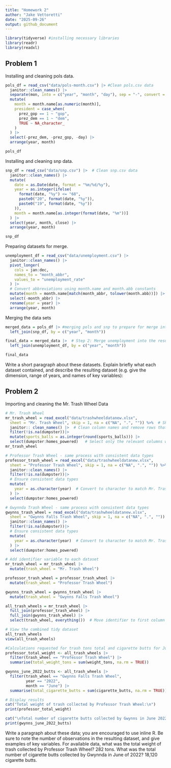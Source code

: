 ```yaml
---
title: "Homework 2"
author: "Jake Vettoretti"
date: "2025-09-26"
output: github_document
---
```


```r
library(tidyverse) #installing necessary libraries
library(readr)
library(readxl)
```

## Problem 1

Installing and cleaning pols data.

```r
pols_df = read_csv("data/pols-month.csv") |> #Clean pols.csv data
  janitor::clean_names() |> 
  separate(mon, into = c("year", "month", "day"), sep = "-", convert = TRUE) |> 
  mutate(
    month = month.name[as.numeric(month)],
    president = case_when(
      prez_gop == 1 ~ "gop",
      prez_dem == 1 ~ "dem",
      TRUE ~ NA_character_
    )
  ) |> 
  select(-prez_dem, -prez_gop, -day) |> 
  arrange(year, month)

pols_df
```

Installing and cleaning snp data.

```r
snp_df = read_csv("data/snp.csv") |>  # Clean snp.csv data
  janitor::clean_names() |>
  mutate(
    date = as.Date(date, format = "%m/%d/%y"),
    year = as.integer(ifelse(
      format(date, "%y") <= "68", 
      paste0("20", format(date, "%y")),
      paste0("19", format(date, "%y"))
    )),
    month = month.name[as.integer(format(date, "%m"))]
  ) |>
  select(year, month, close) |>
  arrange(year, month)

snp_df
```

Preparing datasets for merge.

```r
unemployment_df = read_csv("data/unemployment.csv") |> 
  janitor::clean_names() |> 
  pivot_longer(
    cols = jan:dec,
    names_to = "month_abbr",
    values_to = "unemployment_rate"
  ) |> 
  # Convert abbreviations using month.name and month.abb constants
  mutate(month = month.name[match(month_abbr, tolower(month.abb))]) |> 
  select(-month_abbr) |> 
  rename(year = year) |> 
  arrange(year, month)
```

Merging the data sets

```r
merged_data = pols_df |> #merging pols and snp to prepare for merge into unemployment
  left_join(snp_df, by = c("year", "month"))

final_data = merged_data |>  # Step 2: Merge unemployment into the result  
  left_join(unemployment_df, by = c("year", "month"))

final_data
```

Write a short paragraph about these datasets. Explain briefly what each dataset contained, and describe the resulting dataset 
(e.g. give the dimension, range of years, and names of key variables):

## Problem 2

Importing and cleaning the Mr. Trash Wheel Data

```r
# Mr. Trash Wheel
mr_trash_wheel = read_excel("data/trashwheeldatanew.xlsx", 
  sheet = "Mr. Trash Wheel", skip = 1, na = c("NA", ".", "")) %>%  # Skip the first row (metadata/header),
  janitor:: clean_names() |>  # Clean column names and remove rows that don't have dumpster data (NA in dumpster column)
  filter(!is.na(dumpster))|>
  mutate(sports_balls = as.integer(round(sports_balls))) |> 
  select(dumpster:homes_powered)   # Select only the relevant columns with dumpster-specific data
mr_trash_wheel

# Professor Trash Wheel - same process with consistent data types
professor_trash_wheel = read_excel("data/trashwheeldatanew.xlsx", 
  sheet = "Professor Trash Wheel", skip = 1, na = c("NA", ".", "")) %>%  
  janitor::clean_names() |>  
  filter(!is.na(dumpster))|>
  # Ensure consistent data types
  mutate(
    year = as.character(year)  # Convert to character to match Mr. Trash Wheel
  ) |>
  select(dumpster:homes_powered)

# Gwynnda Trash Wheel - same process with consistent data types
gwynns_trash_wheel = read_excel("data/trashwheeldatanew.xlsx", 
  sheet = "Gwynns Falls Trash Wheel", skip = 1, na = c("NA", ".", "")) %>%  
  janitor::clean_names() |>  
  filter(!is.na(dumpster))|>
  # Ensure consistent data types
  mutate(
    year = as.character(year)  # Convert to character to match Mr. Trash Wheel
  ) |>
  select(dumpster:homes_powered)

# Add identifier variable to each dataset
mr_trash_wheel = mr_trash_wheel |> 
  mutate(trash_wheel = "Mr. Trash Wheel")

professor_trash_wheel = professor_trash_wheel |> 
  mutate(trash_wheel = "Professor Trash Wheel")

gwynns_trash_wheel = gwynns_trash_wheel |> 
  mutate(trash_wheel = "Gwynns Falls Trash Wheel")

all_trash_wheels = mr_trash_wheel |> 
  full_join(professor_trash_wheel) |> 
  full_join(gwynns_trash_wheel) |> 
  select(trash_wheel, everything())  # Move identifier to first column

# View the combined tidy dataset
all_trash_wheels
view(all_trash_wheels)

#Calculations requested for trash tons total and cigarette butts for June 2022
professor_total_weight <- all_trash_wheels |> 
  filter(trash_wheel == "Professor Trash Wheel") |> 
  summarise(total_weight_tons = sum(weight_tons, na.rm = TRUE))

gwynns_june_2022_butts <- all_trash_wheels |> 
  filter(trash_wheel == "Gwynns Falls Trash Wheel",
         year == "2022",
         month == "June") |> 
  summarise(total_cigarette_butts = sum(cigarette_butts, na.rm = TRUE))

# Display results
cat("Total weight of trash collected by Professor Trash Wheel:\n")
print(professor_total_weight)

cat("\nTotal number of cigarette butts collected by Gwynns in June 2022:\n")
print(gwynns_june_2022_butts)
```

Write a paragraph about these data; you are encouraged to use inline R. Be sure to note the number of observations in the resulting dataset, and give examples of key variables. 
For available data, what was the total weight of trash collected by Professor Trash Wheel? 
  282 tons.
What was the total number of cigarette butts collected by Gwynnda in June of 2022?
  18,120 cigarette butts.





